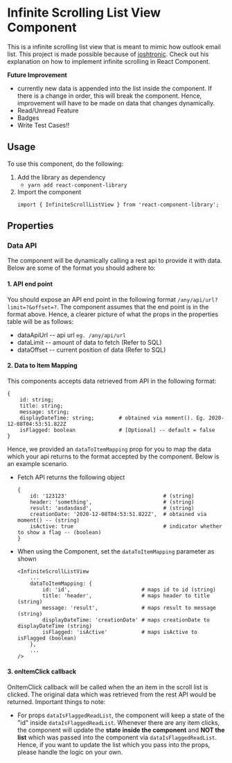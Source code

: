 
<Meta title='Docs/InfiniteScrollListView' component={InfiniteScrollListView} />

# Infinite Scrolling List View Component

This is a infinite scrolling list view that is meant to mimic how outlook email list. This project is made possible
because of [joshtronic](https://www.digitalocean.com/community/tutorials/react-react-infinite-scroll). Check out his
explanation on how to implement infinite scrolling in React Component.

**Future Improvement**
- currently new data is appended into the list inside the component. If there is a change in order, this will break the
component. Hence, improvement will have to be made on data that changes dynamically.
- Read/Unread Feature
- Badges
- Write Test Cases!!

## Usage

To use this component, do the following:

1. Add the library as dependency
    - `yarn add react-component-library`
2. Import the component
    ```
    import { InfiniteScrollListView } from 'react-component-library';
    ```

## Properties

<ArgsTable of={InfiniteScrollListView} />

### Data API

The component will be dynamically calling a rest api to provide it with data. Below are some of the format you should adhere to:

#### 1. API end point

You should expose an API end point in the following format `/any/api/url?limit=?&offset=?`. The component assumes that
the end point is in the format above. Hence, a clearer picture of what the props in the properties table will be as
follows:
- dataApiUrl -- api url `eg. /any/api/url`
- dataLimit -- amount of data to fetch (Refer to SQL)
- dataOffset -- current position of data (Refer to SQL)

#### 2. Data to Item Mapping

This components accepts data retrieved from API in the following format:

```
{
    id: string;
    title: string;
    message: string;
    displayDateTime: string;        # obtained via moment(). Eg. 2020-12-08T04:53:51.822Z
    isFlagged: boolean              # [Optional] -- default = false
}
```

Hence, we provided an `dataToItemMapping` prop for you to map the data which your api returns to the format accepted by
the component. Below is an example scenario.

- Fetch API returns the following object
    ```
    {
        id: '123123'                               # (string)
        header: 'something',                       # (string)
        result: 'asdasdasd',                       # (string)
        creationDate: '2020-12-08T04:53:51.822Z',  # obtained via moment() -- (string)
        isActive: true                             # indicator whether to show a flag -- (boolean)
    }
    ```

- When using the Component, set the `dataToItemMapping` parameter as shown
    ```
    <InfiniteScrollListView
        ...
        dataToItemMapping: {
            id: 'id',                       # maps id to id (string)
            title: 'header',                # maps header to title (string)
            message: 'result',              # maps result to message (string)
            displayDateTime: 'creationDate' # maps creationDate to displayDateTime (string)
            isFlagged: 'isActive'           # maps isActive to isFlagged (boolean)
        },
        ...
    />

#### 3. onItemClick callback

OnItemClick callback will be called when the an item in the scroll list is clicked. The original data which was retrieved
from the rest API would be returned. Important things to note:

- For props `dataIsFlaggedReadList`, the component will keep a state of the "id" inside `dataIsFlaggedReadList`. Whenever
there are any item clicks, the component will update the **state inside the component** and **NOT the list** which was
passed into the component via `dataIsFlaggedReadList`. Hence, if you want to update the list which you pass into the props,
please handle the logic on your own.
